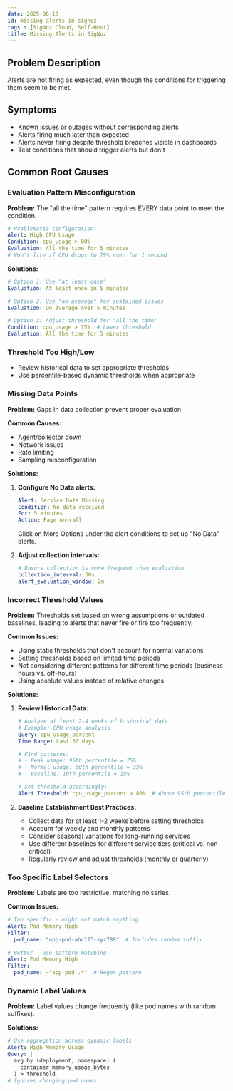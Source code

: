 ```yaml
---
date: 2025-08-13
id: missing-alerts-in-signoz
tags : [SigNoz Cloud, Self-Host]
title: Missing Alerts in SigNoz
---
```


## Problem Description
Alerts are not firing as expected, even though the conditions for triggering them seem to be met.

## Symptoms
- Known issues or outages without corresponding alerts
- Alerts firing much later than expected
- Alerts never firing despite threshold breaches visible in dashboards
- Test conditions that should trigger alerts but don't

## Common Root Causes

### Evaluation Pattern Misconfiguration
**Problem:** The "all the time" pattern requires EVERY data point to meet the condition.

```yaml
# Problematic configuration:
Alert: High CPU Usage
Condition: cpu_usage > 80%
Evaluation: All the time for 5 minutes
# Won't fire if CPU drops to 79% even for 1 second
```

**Solutions:**
```yaml
# Option 1: Use "at least once"
Evaluation: At least once in 5 minutes

# Option 2: Use "on average" for sustained issues
Evaluation: On average over 5 minutes

# Option 3: Adjust threshold for "all the time"
Condition: cpu_usage > 75%  # Lower threshold
Evaluation: All the time for 5 minutes
```

### Threshold Too High/Low
   - Review historical data to set appropriate thresholds
   - Use percentile-based dynamic thresholds when appropriate

### Missing Data Points

**Problem:** Gaps in data collection prevent proper evaluation.

**Common Causes:**
- Agent/collector down
- Network issues
- Rate limiting
- Sampling misconfiguration

**Solutions:**
1. **Configure No Data alerts:**
   ```yaml
   Alert: Service Data Missing
   Condition: No data received
   For: 5 minutes
   Action: Page on-call
   ```
   Click on More Options under the alert conditions to set up "No Data" alerts.

2. **Adjust collection intervals:**
   ```yaml
   # Ensure collection is more frequent than evaluation
   collection_interval: 30s
   alert_evaluation_window: 2m
   ```


### Incorrect Threshold Values

**Problem:** Thresholds set based on wrong assumptions or outdated baselines, leading to alerts that never fire or fire too frequently.

**Common Issues:**
- Using static thresholds that don't account for normal variations
- Setting thresholds based on limited time periods
- Not considering different patterns for different time periods (business hours vs. off-hours)
- Using absolute values instead of relative changes

**Solutions:**

1. **Review Historical Data:**
   ```yaml
   # Analyze at least 2-4 weeks of historical data
   # Example: CPU usage analysis
   Query: cpu_usage_percent
   Time Range: Last 30 days
   
   # Find patterns:
   # - Peak usage: 95th percentile = 75%
   # - Normal usage: 50th percentile = 35%
   # - Baseline: 10th percentile = 15%
   
   # Set threshold accordingly:
   Alert Threshold: cpu_usage_percent > 80%  # Above 95th percentile
   ```

2. **Baseline Establishment Best Practices:**
   - Collect data for at least 1-2 weeks before setting thresholds
   - Account for weekly and monthly patterns
   - Consider seasonal variations for long-running services
   - Use different baselines for different service tiers (critical vs. non-critical)
   - Regularly review and adjust thresholds (monthly or quarterly)

### Too Specific Label Selectors

**Problem:** Labels are too restrictive, matching no series.

**Common Issues:**
```yaml
# Too specific - might not match anything
Alert: Pod Memory High
Filter: 
  pod_name: "app-pod-abc123-xyz789"  # Includes random suffix
  
# Better - use pattern matching
Alert: Pod Memory High
Filter:
  pod_name: ~"app-pod-.*"  # Regex pattern
```

### Dynamic Label Values

**Problem:** Label values change frequently (like pod names with random suffixes).

**Solutions:**
```yaml
# Use aggregation across dynamic labels
Alert: High Memory Usage
Query: |
  avg by (deployment, namespace) (
    container_memory_usage_bytes
  ) > threshold
# Ignores changing pod names
```
